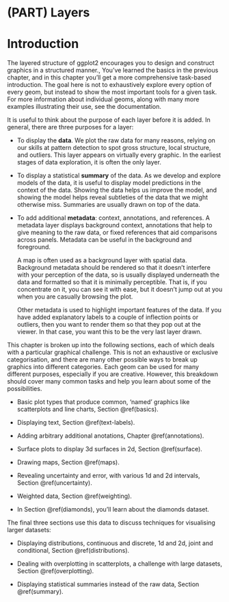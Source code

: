 # (PART) Layers {.unnumbered}

# Introduction {#toolbox .unnumbered}

The layered structure of ggplot2 encourages you to design and construct graphics in a structured manner., You've learned the basics in the previous chapter, and in this chapter you'll get a more comprehensive task-based introduction.
The goal here is not to exhaustively explore every option of every geom, but instead to show the most important tools for a given task.
For more information about individual geoms, along with many more examples illustrating their use, see the documentation.

It is useful to think about the purpose of each layer before it is added.
In general, there are three purposes for a layer: \index{Layers!strategy}

-   To display the **data**.
    We plot the raw data for many reasons, relying on our skills at pattern detection to spot gross structure, local structure, and outliers.
    This layer appears on virtually every graphic.
    In the earliest stages of data exploration, it is often the only layer.

-   To display a statistical **summary** of the data.
    As we develop and explore models of the data, it is useful to display model predictions in the context of the data.
    Showing the data helps us improve the model, and showing the model helps reveal subtleties of the data that we might otherwise miss.
    Summaries are usually drawn on top of the data.

-   To add additional **metadata**: context, annotations, and references.
    A metadata layer displays background context, annotations that help to give meaning to the raw data, or fixed references that aid comparisons across panels.
    Metadata can be useful in the background and foreground.

    A map is often used as a background layer with spatial data.
    Background metadata should be rendered so that it doesn't interfere with your perception of the data, so is usually displayed underneath the data and formatted so that it is minimally perceptible.
    That is, if you concentrate on it, you can see it with ease, but it doesn't jump out at you when you are casually browsing the plot.

    Other metadata is used to highlight important features of the data.
    If you have added explanatory labels to a couple of inflection points or outliers, then you want to render them so that they pop out at the viewer.
    In that case, you want this to be the very last layer drawn.

This chapter is broken up into the following sections, each of which deals with a particular graphical challenge.
This is not an exhaustive or exclusive categorisation, and there are many other possible ways to break up graphics into different categories.
Each geom can be used for many different purposes, especially if you are creative.
However, this breakdown should cover many common tasks and help you learn about some of the possibilities.

-   Basic plot types that produce common, 'named' graphics like scatterplots and line charts, Section \@ref(basics).

-   Displaying text, Section \@ref(text-labels).

-   Adding arbitrary additional anotations, Chapter \@ref(annotations).

-   Surface plots to display 3d surfaces in 2d, Section \@ref(surface).

-   Drawing maps, Section \@ref(maps).

-   Revealing uncertainty and error, with various 1d and 2d intervals, Section \@ref(uncertainty).

-   Weighted data, Section \@ref(weighting).

-   In Section \@ref(diamonds), you'll learn about the diamonds dataset.

The final three sections use this data to discuss techniques for visualising larger datasets:

-   Displaying distributions, continuous and discrete, 1d and 2d, joint and conditional, Section \@ref(distributions).

-   Dealing with overplotting in scatterplots, a challenge with large datasets,\
    Section \@ref(overplotting).

-   Displaying statistical summaries instead of the raw data, Section \@ref(summary).

